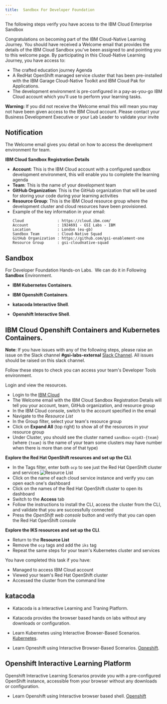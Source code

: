 ```yaml
---
title:  Sandbox For Developer Foundation
---
```


<PageDescription>

The following steps verify you have access to the IBM Cloud Enterprise
 Sandbox

</PageDescription>

Congratulations on becoming part of the IBM Cloud-Native Learning Journey. You should have received a Welcome email that provides the details of the IBM Cloud Sandbox you've been assigned to and pointing you to this welcome page. By participating in this Cloud-Native Learning Journey, you have access to:
- The crafted education journey Agenda
- A RedHat OpenShift managed service cluster that has been pre-installed with the IBM Garage Cloud-Native Toolkit and IBM Cloud Pak for Applications.
 - The development environment is pre-configured in a pay-as-you-go IBM Cloud account which you'll use to perform your learning tasks.

<InlineNotification kind="warning">

**Warning:** If you did not receive the Welcome email this will mean you may
 not have been given access to the IBM Cloud account. Please contact your
  Business Development Executive or your Lab Leader to validate your invite

</InlineNotification>

## Notification

The Welcome email gives you detail on how to access the development environment for team.

**IBM Cloud Sandbox Registration Details**
- **Account**: This is the IBM Cloud account with a configured sandbox development environment, this will enable you to complete the learning agenda
- **Team**: This is the name of your development team
- **GitHub Organization**: This is the GitHub organization that will be used for storing your code during your learning activities
- **Resource Group**: This is the IBM Cloud resource group where the development cluster and cloud resources have been provisioned.
- Example of the key information in your email:
    ```
    Cloud               : https://cloud.ibm.com/
    Account             : 1924691 - GSI Labs - IBM
    Location            : London (eu-gb)
    Sandbox Team        : Cloud-Native Squad
    GitHub Organization : https://github.com/gsi-enablement-one
    Resource Group      : gsi-cloudnative-squad
    ```
## Sandbox

For Developer Foundation Hands-on Labs.  We can do it in Following  **Sandbox** Environment.

- **IBM Kubernetes Containers**.

- **IBM Openshift Containers**.

- **katacoda Interactive Shell**.

- **Openshift Interactive Shell**.

##  IBM Cloud Openshift Containers and Kubernetes Containers.

<InlineNotification>

**Note**: If you have issues with any of the following steps, please raise an issue on the Slack channel **#gsi-labs-external** [Slack Channel](https://gsicsi.slack.com/archives/CSRDJD5HA). All issues should be raised on this slack channel.

</InlineNotification>

Follow these steps to check you can access your team's Developer Tools environment.

Login and view the resources.

- Login to the [IBM Cloud](https://cloud.ibm.com)
- The Welcome email with the IBM Cloud Sandbox Registration Details will tell you your account, team, GitHub organization, and resource group
- In the IBM Cloud console, switch to the account specified in the email
- Navigate to the *Resource List*
- In the Group filter, select your team's resource group
- Click on **Expand All** (top right) to show all of the resources in your resource group
- Under Cluster, you should see the cluster named `sandbox-ocp43-{team}`
  (where `{team}` is the name of your team some clusters may have number when there is more
  than one of that type)

**Explore the Red Hat OpenShift resources and set up the CLI**.

- In the Tags filter, enter both `ocp` to see just the Red Hat
 OpenShift cluster and services
![Resource List](images/devtoolsservices.png)
- Click on the name of each cloud service instance and verify you can open each one's dashboard
- Click on the names of the Red Hat OpenShift cluster to open its dashboard
- Switch to the **Access** tab
- Follow the instructions to install the CLI, access the cluster from the CLI, and validate that you are successfully connected
- Press the *OpenShift web console* button and verify that you can open the Red Hat OpenShift console

**Explore the IKS resources and set up the CLI**.

- Return to the **Resource List**
- Remove the `ocp` tags and add the `iks` tag
- Repeat the same steps for your team's Kubernetes cluster and services

<InlineNotification kind="success">

You have completed this task if you have:
- Managed to access IBM Cloud account
- Viewed your team's Red Hat OpenShift cluster
- Accessed the cluster from the command line

</InlineNotification>

## katacoda

- Katacoda is a Interactive Learning and Traning Platform.

- Katacoda provides the browser based hands on labs without any downloads or configuration.

- Learn Kubernetes using Interactive Browser-Based Scenarios. [Kubernetes](https://www.katacoda.com/courses/kubernetes).
- Learn Opneshift using Interactive Browser-Based Scenarios. [Opneshift](https://www.katacoda.com/openshift).

## Openshift Interactive Learning Platform

Openshift Interactive Learning Scenarios provide you with a pre-configured OpenShift instance, accessible from your browser without any downloads or configuration.

- Learn Openshift using Interactive browser based shell. [Openshift](https://learn.openshift.com/)


